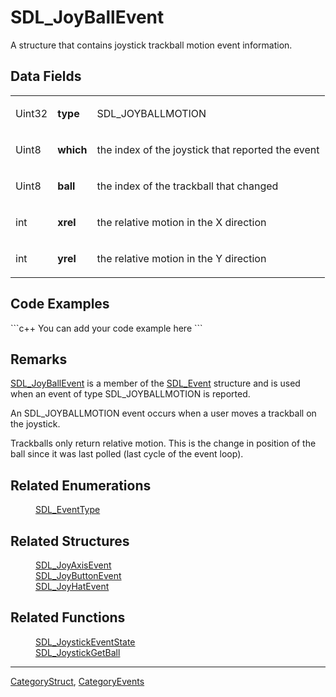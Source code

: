 <!-- pragma section-numbers off -->
<!-- pragma disable-camelcase -->

= SDL_JoyBallEvent =
A structure that contains joystick trackball motion event information.


== Data Fields ==
{|
|Uint32
|'''type'''
|SDL_JOYBALLMOTION
|-
|Uint8
|'''which'''
|the index of the joystick that reported the event
|-
|Uint8
|'''ball'''
|the index of the trackball that changed
|-
|int
|'''xrel'''
|the relative motion in the X direction
|-
|int
|'''yrel'''
|the relative motion in the Y direction
|}

== Code Examples ==
```c++
You can add your code example here
```

== Remarks ==
[[SDL_JoyBallEvent]] is a member of the [[SDL_Event]] structure and is used when an event of type SDL_JOYBALLMOTION is reported.

An SDL_JOYBALLMOTION event occurs when a user moves a trackball on the joystick.

Trackballs only return relative motion. This is the change in position of the ball since it was last polled (last cycle of the event loop).

== Related Enumerations ==
:[[SDL_EventType]]

== Related Structures ==
:[[SDL_JoyAxisEvent]]
:[[SDL_JoyButtonEvent]]
:[[SDL_JoyHatEvent]]

== Related Functions ==
:[[SDL_JoystickEventState]]
:[[SDL_JoystickGetBall]]

----
[[CategoryStruct]], [[CategoryEvents]]
